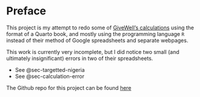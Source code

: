 # Preface {.unnumbered}

This project is my attempt to redo some of [GiveWell's calculations](https://docs.google.com/spreadsheets/d/1WqNL0PEA4cT470ALp0nItEEU8gM_IlhVNIJK1GqnFVE/edit?usp=sharing) using the format of a Quarto book, and mostly using the programming language `R` instead of their method of Google spreadsheets and separate webpages.

This work is currently very incomplete, but I did notice two small (and ultimately insignificant) errors in two of their spreadsheets.

- See @sec-targetted-nigeria
- See @sec-calculation-error

The Github repo for this project can be found [here](https://github.com/MathAtGrace/givewell-malaria)
